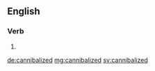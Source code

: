 ==English==

===Verb===
{{head|en|verb form}}

# {{en-past of|cannibalize}}

[[de:cannibalized]]
[[mg:cannibalized]]
[[sv:cannibalized]]